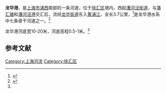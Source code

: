 '''龙华港'''，是[[上海市|上海市]][[浦西|浦西]]南部的一条河道，位于[[徐汇区|徐汇区]]境内，西起[[漕河泾街道|漕河泾街道]]，与[[蒲汇塘|蒲汇塘]]和[[漕河泾港|漕河泾港]]交汇后，流经[[龙华街道_(上海市)|龙华街道]]东入[[黄浦江|黄浦江]]，全长3.7公里，<ref name="劳动报">{{cite web|url=http://www.shtong.gov.cn/newsite/node2/node4/node2250/shanghai/node53635/node53643/node53645/userobject1ai35530.html|title=上海县志-县级河道|publisher=上海市地方志办公室|date=1981-10-17|accessdate=2013-12-03|archive-date=2017-02-27|archive-url=https://web.archive.org/web/20170227035405/http://www.shtong.gov.cn/Newsite/node2/node4/node2250/shanghai/node53635/node53643/node53645/userobject1ai35530.html|dead-url=no}}</ref>是龙华港水系中七条骨干河道之一。<ref name="上海水利">{{cite journal zh |author=陆振琴|title=龙华港水系水质污染浅析|journal=《上海水利》水文水利资源栏目|volume=1999年04期|pages=33-36页|date=1999年4月}}</ref>

龙华港河底宽10-20米，河底高程0.5-1米。<ref name="劳动报"/>

== 参考文献 ==
{{Reflist|1}}

{{模板:上海市主要水系}}

[[Category:上海河流|Category:上海河流]]
[[Category:徐汇区|Category:徐汇区]]